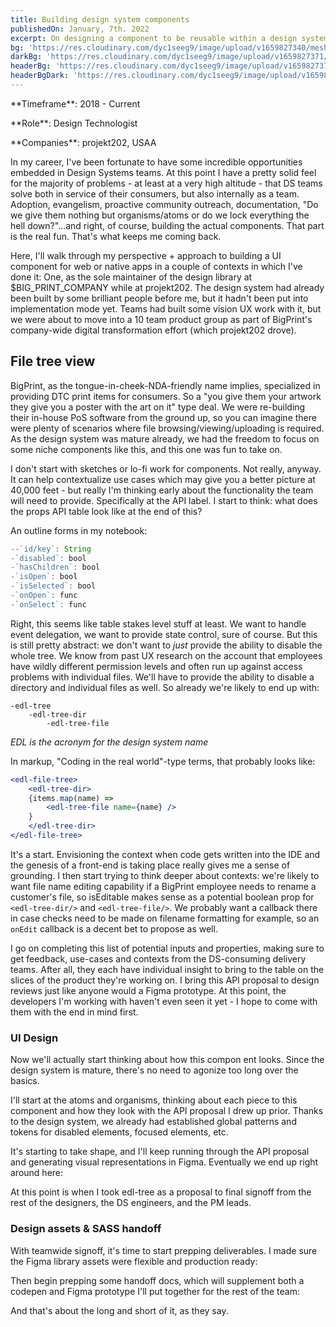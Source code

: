 ```yaml
---
title: Building design system components
publishedOn: January, 7th. 2022
excerpt: On designing a component to be reusable within a design system
bg: 'https://res.cloudinary.com/dyc1seeg9/image/upload/v1659827340/mesh/mesh-portrait-7.png'
darkBg: 'https://res.cloudinary.com/dyc1seeg9/image/upload/v1659827371/mesh/mesh-portrait-3.png'
headerBg: 'https://res.cloudinary.com/dyc1seeg9/image/upload/v1659827376/mesh/mesh-landscape-3.png'
headerBgDark: 'https://res.cloudinary.com/dyc1seeg9/image/upload/v1659827317/mesh/mesh-landscape-7.png'
---
```


<p className="pt-0">**Timeframe**: 2018 - Current</p>
<p className="mt-3">**Role**: Design Technologist</p>
<p className="mt-3">**Companies**: projekt202, USAA</p>

In my career, I've been fortunate to have some incredible opportunities embedded in Design Systems teams.
At this point I have a pretty solid feel for the majority of problems - at least at a very high altitude - that DS teams solve both in service of their consumers, but also internally as a team. Adoption, evangelism, proactive community outreach, documentation, "Do we give them nothing but organisms/atoms or do we lock everything the hell down?"...and right, of course, building the actual components. That part is the real fun. That's what keeps me coming back.

Here, I'll walk through my perspective + approach to building a UI component for web or native apps in a couple of contexts in which I've done it: One, as the sole maintainer of the design library at $BIG_PRINT_COMPANY while at projekt202. The design system had already been built by some brilliant people before me, but it hadn't been put into implementation mode yet. Teams had built some vision UX work with it, but we were about to move into a 10 team product group as part of BigPrint's company-wide digital transformation effort (which projekt202 drove).

## File tree view

BigPrint, as the tongue-in-cheek-NDA-friendly name implies, specialized in providing DTC print items for consumers. So a "you give them your artwork they give you a poster with the art on it" type deal. We were re-building their in-house PoS software from the ground up, so you can imagine there were plenty of scenarios where file browsing/viewing/uploading is required. As the design system was mature already, we had the freedom to focus on some niche components like this, and this one was fun to take on.

I don't start with sketches or lo-fi work for components. Not really, anyway. It can help contextualize use cases which may give you a better picture at 40,000 feet - but really I'm thinking early about the functionality the team will need to provide. Specifically at the API label. I start to think: what does the props API table look like at the end of this?

An outline forms in my notebook:

```js
--`id/key`: String
-`disabled`: bool
-`hasChildren`: bool
-`isOpen`: bool
-`isSelected`: bool
-`onOpen`: func
-`onSelect`: func
```

Right, this seems like table stakes level stuff at least. We want to handle event delegation, we want to provide state control, sure of course. But this is still pretty abstract: we don't want to _just_ provide the ability to disable the whole tree. We know from past UX research on the account that employees have wildly different permission levels and often run up against access problems with individual files. We'll have to provide the ability to disable a directory and individual files as well. So already we're likely to end up with:

```
-edl-tree
	-edl-tree-dir
		-edl-tree-file
```

_EDL is the acronym for the design system name_

In markup, "Coding in the real world"-type terms, that probably looks like:

```jsx
<edl-file-tree>
	<edl-tree-dir>
	{items.map(name) =>
		<edl-tree-file name={name} />
	}
	</edl-tree-dir>
</edl-file-tree>
```

It's a start. Envisioning the context when code gets written into the IDE and the genesis of a front-end is taking place really gives me a sense of grounding. I then start trying to think deeper about contexts: we're likely to want file name editing capability if a BigPrint employee needs to rename a customer's file, so isEditable makes sense as a potential boolean prop for `<edl-tree-dir/>` and `<edl-tree-file/>`. We probably want a callback there in case checks need to be made on filename formatting for example, so an `onEdit` callback is a decent bet to propose as well.

I go on completing this list of potential inputs and properties, making sure to get feedback, use-cases and contexts from the DS-consuming delivery teams. After all, they each have individual insight to bring to the table on the slices of the product they're working on. I bring this API proposal to design reviews just like anyone would a Figma prototype. At this point, the developers I'm working with haven't even seen it yet - I hope to come with them with the end in mind first.

### UI Design

Now we'll actually start thinking about how this compon ent looks. Since the design system is mature, there's no need to agonize too long over the basics.

I'll start at the atoms and organisms, thinking about each piece to this component and how they look with the API proposal I drew up prior. Thanks to the design system, we already had established global patterns and tokens for disabled elements, focused elements, etc.

<CustomImage
  publicId="work/202/edltree1.png"
  alt="Early design of the EDL Tree component"
  width={500}
  height={330}
  mdx
  preview
/>

It's starting to take shape, and I'll keep running through the API proposal and generating visual representations
in Figma. Eventually we end up right around here:

<CustomImage
  publicId="work/202/edltree3.png"
  alt="EDL Tree base components in Figma"
  width={2400}
  height={722}
  preview
  mdx
/>

At this point is when I took edl-tree as a proposal to final signoff from the rest of the designers,
the DS engineers, and the PM leads.

### Design assets & SASS handoff

With teamwide signoff, it's time to start prepping deliverables. I made sure the Figma library assets were flexible and production ready:

<CustomImage
  publicId="work/202/edltree2.png"
  alt="EDL Tree Figma components"
  width={1203}
  height={2980}
  preview
  mdx
/>

Then begin prepping some handoff docs, which will supplement both a codepen and Figma prototype I'll put together for the rest of the team:

<CustomImage
  publicId="https://res.cloudinary.com/dyc1seeg9/image/upload/c_thumb,w_200,g_face/v1659827932/work/202/edltree4.png"
  alt="Finished EDL tree mockup"
  width={1200}
  height={1900}
  preview
  mdx
/>

And that's about the long and short of it, as they say.
